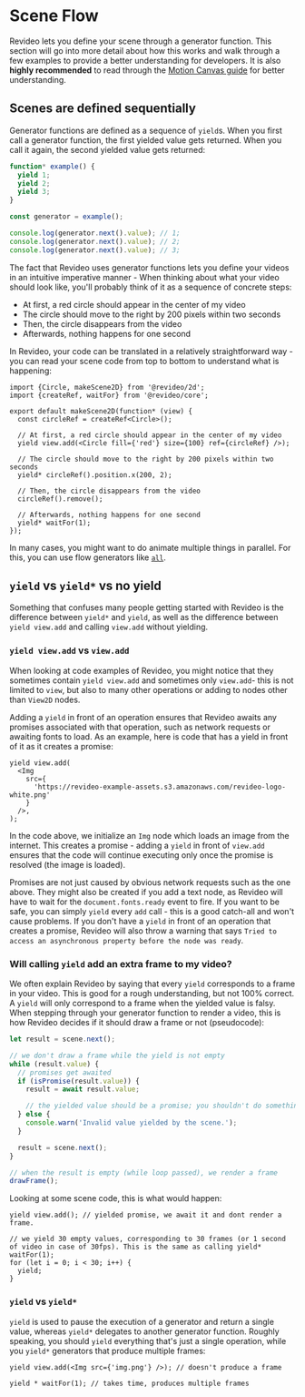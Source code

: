 # Scene Flow

Revideo lets you define your scene through a generator function. This section
will go into more detail about how this works and walk through a few examples to
provide a better understanding for developers. It is also **highly recommended**
to read through the [Motion Canvas guide](/category/motion-canvas-guide) for
better understanding.

## Scenes are defined sequentially

Generator functions are defined as a sequence of `yield`s. When you first call a
generator function, the first yielded value gets returned. When you call it
again, the second yielded value gets returned:

```ts
function* example() {
  yield 1;
  yield 2;
  yield 3;
}

const generator = example();

console.log(generator.next().value); // 1;
console.log(generator.next().value); // 2;
console.log(generator.next().value); // 3;
```

The fact that Revideo uses generator functions lets you define your videos in an
intuitive imperative manner - When thinking about what your video should look
like, you'll probably think of it as a sequence of concrete steps:

- At first, a red circle should appear in the center of my video
- The circle should move to the right by 200 pixels within two seconds
- Then, the circle disappears from the video
- Afterwards, nothing happens for one second

In Revideo, your code can be translated in a relatively straightforward way -
you can read your scene code from top to bottom to understand what is happening:

```tsx
import {Circle, makeScene2D} from '@revideo/2d';
import {createRef, waitFor} from '@revideo/core';

export default makeScene2D(function* (view) {
  const circleRef = createRef<Circle>();

  // At first, a red circle should appear in the center of my video
  yield view.add(<Circle fill={'red'} size={100} ref={circleRef} />);

  // The circle should move to the right by 200 pixels within two seconds
  yield* circleRef().position.x(200, 2);

  // Then, the circle disappears from the video
  circleRef().remove();

  // Afterwards, nothing happens for one second
  yield* waitFor(1);
});
```

In many cases, you might want to do animate multiple things in parallel. For
this, you can use flow generators like [`all`](/flow#all).

## `yield` vs `yield*` vs no yield

Something that confuses many people getting started with Revideo is the
difference between `yield*` and `yield`, as well as the difference between
`yield view.add` and calling `view.add` without yielding.

### `yield view.add` vs `view.add`

When looking at code examples of Revideo, you might notice that they sometimes
contain `yield view.add` and sometimes only `view.add`- this is not limited to
`view`, but also to many other operations or adding to nodes other than `View2D`
nodes.

Adding a `yield` in front of an operation ensures that Revideo awaits any
promises associated with that operation, such as network requests or awaiting
fonts to load. As an example, here is code that has a yield in front of it as it
creates a promise:

```tsx
yield view.add(
  <Img
    src={
      'https://revideo-example-assets.s3.amazonaws.com/revideo-logo-white.png'
    }
  />,
);
```

In the code above, we initialize an `Img` node which loads an image from the
internet. This creates a promise - adding a `yield` in front of `view.add`
ensures that the code will continue executing only once the promise is resolved
(the image is loaded).

Promises are not just caused by obvious network requests such as the one above.
They might also be created if you add a text node, as Revideo will have to wait
for the `document.fonts.ready` event to fire. If you want to be safe, you can
simply `yield` every `add` call - this is a good catch-all and won't cause
problems. If you don't have a `yield` in front of an operation that creates a
promise, Revideo will also throw a warning that says
`Tried to access an asynchronous property before the node was ready`.

### Will calling `yield` add an extra frame to my video?

We often explain Revideo by saying that every `yield` corresponds to a frame in
your video. This is good for a rough understanding, but not 100% correct. A
`yield` will only correspond to a frame when the yielded value is falsy. When
stepping through your generator function to render a video, this is how Revideo
decides if it should draw a frame or not (pseudocode):

```ts
let result = scene.next();

// we don't draw a frame while the yield is not empty
while (result.value) {
  // promises get awaited
  if (isPromise(result.value)) {
    result = await result.value;

    // the yielded value should be a promise; you shouldn't do something like `yield 5;` inside your scene
  } else {
    console.warn('Invalid value yielded by the scene.');
  }

  result = scene.next();
}

// when the result is empty (while loop passed), we render a frame
drawFrame();
```

Looking at some scene code, this is what would happen:

```tsx
yield view.add(); // yielded promise, we await it and dont render a frame.

// we yield 30 empty values, corresponding to 30 frames (or 1 second of video in case of 30fps). This is the same as calling yield* waitFor(1);
for (let i = 0; i < 30; i++) {
  yield;
}
```

### `yield` vs `yield*`

`yield` is used to pause the execution of a generator and return a single value,
whereas `yield*` delegates to another generator function. Roughly speaking, you
should `yield` everything that's just a single operation, while you `yield*`
generators that produce multiple frames:

```tsx
yield view.add(<Img src={'img.png'} />); // doesn't produce a frame

yield * waitFor(1); // takes time, produces multiple frames
```
